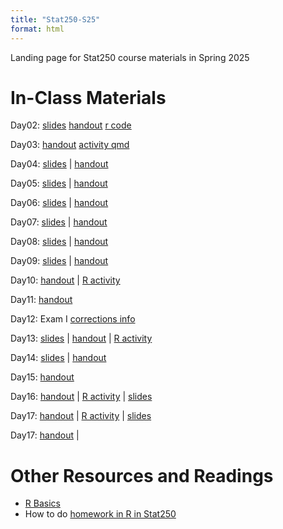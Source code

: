 ```yaml
---
title: "Stat250-S25"
format: html
---
```


Landing page for Stat250 course materials in Spring 2025

# In-Class Materials

Day02: [slides](/slides/02/slides02.html) [handout](/notes/02-permutation/notes02.pdf) [r code](/notes/02-permutation/activity02.html)

Day03: [handout](/notes/03-sampling-dists/notes03.pdf) [activity qmd](/notes/03-sampling-dists/activity03.html)

Day04: [slides](/slides/04/slides04.html) | [handout](/notes/04-probability/04-probability.pdf)

Day05: [slides](/slides/05/slides05.html) | [handout](/notes/05-mle/05-notes.pdf)

Day06: [slides](/slides/06/slides06.html) | [handout](/notes/06-mle-2/notes06.pdf)

Day07: [slides](/slides/07/slides07.html) | [handout](/notes/07-mom/notes07.pdf)

Day08: [slides](/slides/08/slides08.html) | [handout](/notes/08-bias-variance/notes08.pdf)

Day09: [slides](/slides/09/slides09.html) | [handout](/notes/09-crlb/notes09.pdf)

Day10: [handout](/notes/10-asymptotics/notes10.pdf) | [R activity](/notes/10-asymptotics/activity10.html)

Day11: [handout](/notes/11-review/notes11.pdf) 

Day12:  Exam I [corrections info](/notes/exam01-corrections/exam01-corrections.pdf)

Day13: [slides](/slides/13/slides13.html) | [handout](/notes/13-intro-ci/notes13.pdf) | [R activity](/notes/13-intro-ci/activity13.html)

Day14: [slides](/slides/14/slides14.html) | [handout](/notes/14-clt-ci/notes14.pdf) 

Day15: [handout](/notes/15-ci-pivot/notes15.pdf) 

Day16: [handout](/notes/16-bootstrap-t/notes16-h.pdf) | [R activity](/notes/16-bootstrap-t/16-activity.html) | [slides](/slides/16/slides16.html) 

Day17: [handout](/notes/17-two-sample-ci/notes17.pdf) | [R activity](/notes/17-two-sample-ci/17-activity.html) | [slides](/slides/17/slides17.html) 

Day17: [handout](/notes/18-intro-to-ht/notes18.pdf) | 


# Other Resources and Readings

- [R Basics](readings/r-basics.html)
- How to do [homework in R in Stat250](readings/r-homework-stat250.html)
